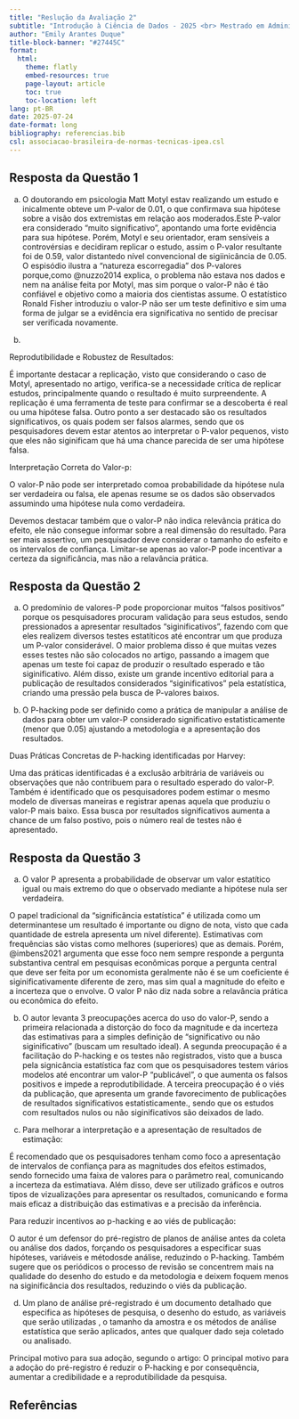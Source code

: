 ```yaml
---
title: "Reslução da Avaliação 2"
subtitle: "Introdução à Ciência de Dados - 2025 <br> Mestrado em Administração"
author: "Emily Arantes Duque"
title-block-banner: "#27445C"
format:
  html:
    theme: flatly
    embed-resources: true
    page-layout: article
    toc: true
    toc-location: left
lang: pt-BR
date: 2025-07-24
date-format: long
bibliography: referencias.bib
csl: associacao-brasileira-de-normas-tecnicas-ipea.csl
---
```





## Resposta da Questão 1 

a) O doutorando em psicologia Matt Motyl estav realizando um estudo e 
inicalmente obteve um P-valor de 0.01, o que confirmava sua hipótese sobre a 
visão dos extremistas em relação aos moderados.Este P-valor era considerado 
"muito significativo", apontando uma forte evidência para sua hipótese. Porém, 
Motyl e seu orientador, eram sensíveis a controvérsias e decidiram replicar o 
estudo, assim o P-valor resultante foi de 0.59, valor distantedo nível 
convencional de sigiinicância de 0.05.
O espisódio ilustra a "natureza escorregadia" dos P-valores porque,como 
@nuzzo2014 explica, o problema não estava nos dados e nem na análise feita por 
Motyl, mas sim porque o valor-P não é tão confiável e objetivo como a maioria 
dos cientistas assume. O estatístico Ronald Fisher introduziu o valor-P não 
ser um teste definitivo e sim uma forma de julgar se a evidência era 
significativa no sentido de precisar ser verificada novamente.

b)

Reprodutibilidade e Robustez de Resultados:

É importante destacar a replicação, visto que considerando o caso de Motyl, 
apresentado no artigo, verifica-se a necessidade crítica de replicar estudos, 
principalmente quando o resultado é muito surpreendente. A replicação é uma 
ferramenta de teste para confirmar se a descoberta é real ou uma hipótese falsa.
Outro ponto a ser destacado são os resultados significativos, os quais podem ser
falsos alarmes, sendo que os pesquisadores devem estar atentos ao interpretar o
P-valor pequenos, visto que eles não siginificam que há uma chance parecida de
ser uma hipótese falsa.


Interpretação Correta do Valor-p:


O valor-P não pode ser interpretado comoa probabilidade da hipótese nula ser 
verdadeira ou falsa, ele apenas resume se os dados são observados assumindo uma
hipótese nula como verdadeira.

Devemos destacar também que o valor-P não indica relevância prática do efeito,
ele não consegue informar sobre a real dimensão do resultado. Para ser mais 
assertivo, um pesquisador deve considerar o tamanho do esfeito e os intervalos
de confiança. Limitar-se apenas ao valor-P pode incentivar a certeza da 
significância, mas não a relavância prática.


## Resposta da Questão 2 


a) O predomínio de valores-P pode proporcionar muitos "falsos positivos" porque 
os pesquisadores procuram validação para seus estudos, sendo pressionados a
apresentar resultados "siginificativos", fazendo com que eles realizem diversos
testes estatíticos até encontrar um que produza um P-valor considerável. O maior
problema disso é que muitas vezes esses testes não são colocados no artigo, 
passando a imagem que apenas um teste foi capaz de produzir o resultado esperado
e tão siginificativo. Além disso, existe um grande incentivo editorial para a 
publicação de resultados considerados "siginificativos" pela estatística, criando
uma pressão pela busca de P-valores baixos.



b) O P-hacking pode ser definido como a prática de manipular a análise de dados 
para obter um valor-P considerado significativo estatisticamente (menor que 0.05)
ajustando a metodologia e a apresentação dos resultados.


Duas Práticas Concretas de P-hacking identificadas por Harvey:

Uma das práticas identificadas é a exclusão arbitrária de variáveis ou observações
que não contribuem para o resultado esperado do valor-P. Também é identificado
que os pesquisadores podem estimar o mesmo modelo de diversas maneiras e registrar
apenas aquela que produziu o valor-P mais baixo. Essa busca por resultados 
significativos aumenta a chance de um falso postivo, pois o número real de testes
não é apresentado.



## Resposta da Questão 3 

a) O valor P apresenta a probabilidade de observar um valor estatítico igual ou
mais extremo do que o observado mediante a hipótese nula ser verdadeira.

O papel tradicional da "significância estatística" é utilizada como um 
determinantese um resultado é importante ou digno de nota, visto que cada 
quantidade de estrela apresenta um nível diferente). Estimativas com frequências 
são vistas como melhores (superiores) que as demais. Porém, @imbens2021 
argumenta que esse foco nem sempre responde a pergunta substantiva central em
pesquisas econômicas porque a pergunta central que deve ser feita por um economista
geralmente não é se um coeficiente é siginificativamente diferente de zero, mas
sim qual a magnitude do efeito e a incerteza que o envolve. O valor P não diz 
nada sobre a relavância prática ou econômica do efeito.



b) O autor levanta 3 preocupações acerca do uso do valor-P, sendo a primeira 
relacionada a distorção do foco da magnitude e da incerteza das estimativas para
a simples definição de "significativo ou não siginificativo" (buscam um resultado
ideal). A segunda preocupação é a facilitação do P-hacking e os testes não 
registrados, visto que a busca pela signicância estatística faz com que os 
pesquisadores testem vários modelos até encontrar um valor-P "publicável", o que
aumenta os falsos positivos e impede a reprodutibilidade. A terceira preocupação
é o viés da publicação, que apresenta um grande favorecimento de publicações
de resultados significativos estatisticamente., sendo que os estudos com 
resultados nulos ou não siginificativos são deixados de lado.


c) Para melhorar a interpretação e a apresentação de resultados de estimação:

É recomendado que os pesquisadores tenham como foco a apresentação de intervalos
de confiança para as magnitudes dos efeitos estimados, sendo fornecido uma
faixa de valores para o parâmetro real, comunicando a incerteza da estimatiava.
Além disso, deve ser utilizado gráficos e outros tipos de vizualizações para
apresentar os resultados, comunicando e forma mais eficaz a distribuição das 
estimativas e a precisão da inferência.


Para reduzir incentivos ao p-hacking e ao viés de publicação:

O autor é um defensor do pré-registro de planos de análise antes da coleta ou 
análise dos dados, forçando os pesquisadores a especificar suas hipóteses, 
variáveis e métodosde análise, reduzindo o P-hacking. Também sugere que os 
periódicos o processo de revisão se concentrem mais na qualidade do desenho do
estudo e da metodologia e deixem foquem menos na siginificância dos resultados, 
reduzindo o viés da publicação.


d) Um plano de análise pré-registrado é um documento detalhado que especifica as
hipóteses de pesquisa, o desenho do estudo, as variáveis que serão utilizadas , 
o tamanho da amostra  e os métodos de análise estatística que serão aplicados, 
antes que qualquer dado seja coletado ou analisado.

Principal motivo para sua adoção, segundo o artigo:
O principal motivo para a adoção do pré-registro é reduzir o P-hacking e 
por consequência, aumentar a credibilidade e a reprodutibilidade da pesquisa. 


## Referências

::: {#refs}
:::











